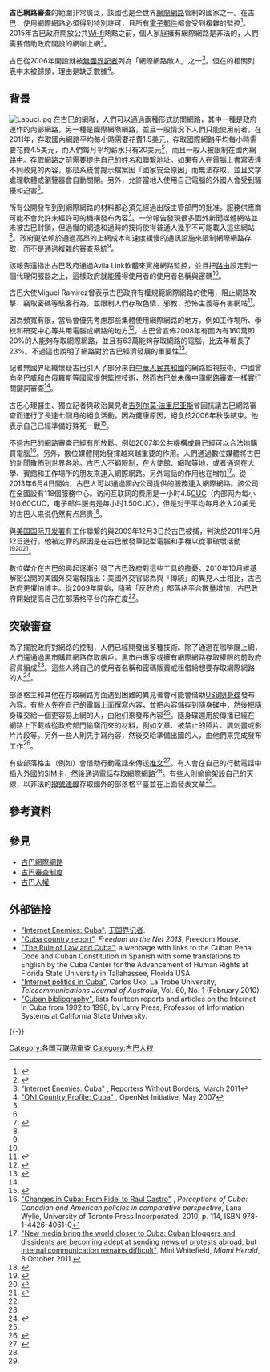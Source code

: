 {{noteTA
|G1 = IT
|G2 = Country
}}
{{Censorship}}
'''古巴網路審查'''的範圍非常廣泛，該國也是全世界[[網際網路|網際網路]]管制{{来源请求|嚴厲}}的國家之一。在古巴，使用網際網路必須得到特別許可，且所有[[電子郵件|電子郵件]]都會受到複雜的監控<ref name="cubainternet">{{Cite web |url=http://www.rsf.org/IMG/pdf/rapport_gb_md_1.pdf |title=Going online in Cuba: Internet under surveillance |authors=Claire Voeux and Julien Pain |publisher=Reporters Without Borders |date=October 2006 |deadurl=yes |archiveurl=https://web.archive.org/web/20090303221407/http://www.rsf.org/IMG/pdf/rapport_gb_md_1.pdf |archivedate=2009-03-03 |accessdate=2015-08-21 }}</ref>。2015年古巴政府開放公共[[Wi-fi|Wi-fi]]熱點之前，個人家庭擁有網際網路是非法的，人們需要借助政府開設的網咖上網<ref>{{cite web|url=http://www.theguardian.com/world/2015/jun/19/cuba-to-offer-wi-fi-at-35-public-spaces-for-the-first-time|title=Cuba to offer Wi-fi at 35 public spaces for the first time|publisher=[[The_Guardian|The Guardian]]|date=2015-06-19|access-date=2017-01-13|archive-date=2020-12-03|archive-url=https://web.archive.org/web/20201203052329/https://www.theguardian.com/world/2015/jun/19/cuba-to-offer-wi-fi-at-35-public-spaces-for-the-first-time|dead-url=no}}</ref>。

古巴從2006年開設就被[[無國界記者|無國界記者]]列為「網際網路敵人」之一<ref name="RWB-Cuba">[http://en.rsf.org/internet-enemie-cuba,39756.html "Internet Enemies: Cuba"] {{Wayback|url=http://en.rsf.org/internet-enemie-cuba,39756.html |date=20110517134701 }}, Reporters Without Borders, March 2011</ref>。但在{{link-en|開放網路促進會|OpenNet Initiative}}的相關列表中未被歸類，理由是缺乏數據<ref>[http://opennet.net/research/profiles/cuba "ONI Country Profile: Cuba"] {{Wayback|url=http://opennet.net/research/profiles/cuba |date=20170708224829 }}, OpenNet Initiative, May 2007</ref>。

== 背景 ==
[[File:Labuci.jpg|thumb]]
在古巴的網咖，人們可以通過兩種形式訪問網路，其中一種是政府運作的內部網路，另一種是國際網際網路，並且一般情況下人們只能使用前者。在2011年，存取國內網路平均每小時需要花費1.5美元，存取國際網路平均每小時需要花費4.5美元，而人們每月平均薪水只有20美元<ref name="RWB-Cuba" />，而且一般人被限制在國內網路中。存取網路之前需要提供自己的姓名和聯繫地址。如果有人在電腦上書寫表達不同政見的內容，那麼系統會提示檔案因「國家安全原因」而無法存取，並且文字處理軟體或瀏覽器會自動關閉。另外，允許當地人使用自己電腦的外國人會受到騷擾和迫害<ref name="cubainternet"/>。

所有公開發布到到網際網路的材料都必須先經過出版主管部門的批准。服務供應商可能不會允許未經許可的機構發布內容<ref name="azel">{{cite news | title= Opinion: Cuba’s Internet repression equals groupthink | first= José | last= Azel | date= 27 February 2011 | publisher= [[邁阿密先鋒報|The Miami Herald]] | url= http://www.cubademocraciayvida.org/web/article.asp?artID=13302 | accessdate= 2017-01-13 | archive-date= 2013-12-06 | archive-url= https://web.archive.org/web/20131206050805/http://www.cubademocraciayvida.org/web/article.asp?artID=13302 | dead-url= no }}</ref>。一份報告發現很多國外新聞媒體網站並未被古巴封鎖，但過慢的網速和過時的技術使得普通人幾乎不可能載入這些網站<ref name=FHFOTN-2011/>。政府更依賴於通過高昂的上網成本和速度緩慢的通訊設施來限制網際網路存取，而不是通過複雜的審查系統<ref name=RWB-Cuba/>。

該報告還指出古巴政府通過Avila Link軟體來實施網路監控，並且把[[路由|路由]]設定到一個代理伺服器之上，這樣政府就能獲得使用者的使用者名稱與密碼<ref name=FHFOTN-2011/>。

古巴大使Miguel Ramirez曾表示古巴政府有權規範網際網路的使用，阻止網路攻擊、竊取密碼等駭客行為，並限制人們存取色情、邪教、恐怖主義等有害網站<ref>{{cite news | url=http://www.luxner.com/cgi-bin/view_article.cgi?articleID=1211 | title=Cuba delays crackdown against illegal access to Internet | work=Cuba News | first=Larry | last=Luxner | date=February 2004 | access-date=2017-01-13 | archive-url=https://web.archive.org/web/20110909161231/http://www.luxner.com/cgi-bin/view_article.cgi?articleID=1211 | archive-date=2011-09-09 | dead-url=yes }}</ref>。

因為頻寬有限，當局會優先考慮那些集體使用網際網路的地方，例如工作場所、學校和研究中心等共用電腦或網路的地方<ref name="Cuba to keep internet limits">{{Cite web |url=https://www.google.com/hostednews/afp/article/ALeqM5i4Im-pal7SwXM14VPiwpDLTMbvxw |title=Cuba to keep internet limits |publisher=Agence France-Presse (AFP) |location=Havana |date=6 February 2009 |accessdate=7 August 2012 |archive-date=2014-02-27 |archive-url=https://web.archive.org/web/20140227083221/http://www.google.com/hostednews/afp/article/ALeqM5i4Im-pal7SwXM14VPiwpDLTMbvxw |dead-url=no }}</ref>。古巴曾宣佈2008年有國內有160萬即20%的人能夠存取網際網路，並且有63萬能夠存取網路的電腦，比去年增長了23%。不過這也說明了網路對於古巴經濟發展的重要性<ref>{{cite web | title=Internet es vital para el desarrollo de Cuba (Internet is vital for the development of Cuba) | author={{tsl|en|Juventud Rebelde||Juventud Rebelde}} | publisher=Cuban Youth Daily | date=6 February 2009 | url=http://www.juventudrebelde.cu/cuba/2009-02-06/internet-es-vital-para-el-desarrollo-de-cuba/ | language=es | access-date=2017-01-13 | archive-date=2021-01-25 | archive-url=https://web.archive.org/web/20210125131210/http://www.juventudrebelde.cu/cuba/2009-02-06/internet-es-vital-para-el-desarrollo-de-cuba | dead-url=no }}</ref>。

記者無國界組織懷疑古巴引入了部分來自[[中華人民共和國|中華人民共和國]]的網路監視技術。中國曾向[[辛巴威|辛巴威]]和[[白俄羅斯|白俄羅斯]]等國家提供監控技術，然而古巴並未像[[中華人民共和國網路審查|中國網路審查]]一樣實行關鍵詞審查<ref name="cubainternet"/>。

古巴心理醫生、獨立記者與政治異見者[[吉列尔莫·法里尼亚斯|吉列尔莫·法里尼亚斯]]曾因抗議古巴網路審查而進行了長達七個月的絕食活動。因為健康原因，絕食於2006年秋季結束。他表示自己已經準備好殊死一戰<ref name="RWB">{{Cite web|url=http://en.rsf.org/cuba-guillermo-farinas-ends-seven-month-01-09-2006,16397.html|title=Guillermo Fariñas ends seven-month-old hunger strike for Internet access|publisher=Reporters Without Borders|date=1 September 2006|access-date=2017-01-13|archive-date=2016-03-04|archive-url=https://web.archive.org/web/20160304053457/http://en.rsf.org/cuba-guillermo-farinas-ends-seven-month-01-09-2006,16397.html|dead-url=no}}</ref>。

不過古巴的網路審查已經有所放鬆。例如2007年公共機構成員已經可以合法地購買電腦<ref>[https://books.google.com/books?id=Q2qQZfkOCNsC&pg=PA114&lpg=PA114&dq=Private+ownership+of+computers+in+Cuba&source=bl&ots=bKMn5ZraA6&sig=8CcYmtODxcyXSr9LxtjatH_vkdE&hl=en&ei=ydWPTuKbLcaWtweR_qCNDA&sa=X&oi=book_result&ct=result&resnum=4&ved=0CDAQ6AEwAw#v=onepage&q=Private%20ownership%20computers&f=false "Changes in Cuba: From Fidel to Raul Castro"] {{Wayback|url=https://books.google.com/books?id=Q2qQZfkOCNsC&pg=PA114&lpg=PA114&dq=Private+ownership+of+computers+in+Cuba&source=bl&ots=bKMn5ZraA6&sig=8CcYmtODxcyXSr9LxtjatH_vkdE&hl=en&ei=ydWPTuKbLcaWtweR_qCNDA&sa=X&oi=book_result&ct=result&resnum=4&ved=0CDAQ6AEwAw#v=onepage&q=Private%20ownership%20computers&f=false |date=20170109135109 }}, ''Perceptions of Cuba: Canadian and American policies in comparative perspective'', Lana Wylie, University of Toronto Press Incorporated, 2010, p. 114, ISBN 978-1-4426-4061-0</ref>。另外，數位媒體開始發揮越來越重要的作用。人們通過數位媒體將古巴的新聞散佈到世界各地。古巴人不顧限制，在大使館、網咖等地，或者通過在大學、賓館和工作場所的朋友來連入網際網路。另外電話的作用也在增加<ref>[http://www.miamiherald.com/2011/10/04/v-fullstory/2439025/new-media-bring-the-world-closer.html "New media bring the world closer to Cuba: Cuban bloggers and dissidents are becoming adept at sending news of protests abroad, but internal communication remains difficult"], Mini Whitefield, ''Miami Herald'', 8 October 2011 {{Wayback|url=http://www.miamiherald.com/2011/10/04/v-fullstory/2439025/new-media-bring-the-world-closer.html |date=20111014185025 }}</ref>。從2013年6月4日開始，古巴人可以通過國內{{tsl|en|ETECSA||ETECSA}}公司提供的服務連入網際網路。該公司在全國設有118個服務中心。访问互联网的费用是一小时4.5[[古巴可兑换比索|CUC]]（内部网为每小时0.60CUC，电子邮件服务是每小时1.50CUC），但是对于平均每月收入20美元的古巴人来说仍然有点昂贵<ref>{{cite news|title=Centers in Cuba Will Offer High-Priced Access to Web|agency=[[美联社|AP]]|work=[[纽约时报|The New York Times]]|date=2013-05-29|page=A6|url=http://www.nytimes.com/2013/05/29/world/americas/cuban-centers-to-offer-a-costly-glimpse-of-the-web.html|accessdate=2017-01-13|archive-date=2020-09-29|archive-url=https://web.archive.org/web/20200929041538/https://www.nytimes.com/2013/05/29/world/americas/cuban-centers-to-offer-a-costly-glimpse-of-the-web.html|dead-url=no}}</ref>。

與[[美国国际开发署|美国国际开发署]]有工作聯繫的{{tsl|en|Alan Phillip Gross}}與2009年12月3日於古巴被捕，判決於2011年3月12日進行。他被定罪的原因是在古巴散發筆記型電腦和手機以從事破壞活動<ref>{{cite news | title= Cuba sentence for Jewish aid worker draws US ire | date= 13 March 2011 | first= Gil | last= Shefler | agency= [[路透社|Reuters]] | publisher= [[耶路撒冷邮报|Jerusalem Post]] | url= http://www.jpost.com/International/Article.aspx?id=211920 | accessdate= 2017-01-13 | archive-date= 2012-10-22 | archive-url= https://web.archive.org/web/20121022230735/http://www.jpost.com/International/Article.aspx?id=211920 | dead-url= no }}</ref><ref>{{cite news | title= Cuba sentences US contractor amid tense ties | url= http://ph.news.yahoo.com/cuba-sentences-us-contractor-amid-tense-ties-20110312-184121-155.html | date= 13 March 2011 | first= Isabel | last= Sanchez | agency= [[法新社|Agence France-Presse (AFP)]] | accessdate= 2017-01-13 | archive-date= 2019-10-22 | archive-url= https://web.archive.org/web/20191022163838/https://ph.news.yahoo.com/cuba-sentences-us-contractor-amid-tense-ties-20110312-184121-155.html | dead-url= no }}</ref><ref>{{cite news | title= Alan Gross Sentenced to 15 Years in Prison | date= 12 March 2011 | publisher= [[古巴|Cuban News Agency]] | url= http://www.cubanews.ain.cu/2011/0312Alan-Gross-Sentenced-to-15-Years-in-Prison.htm | accessdate= 2017-01-13 | archive-date= 2012-04-02 | archive-url= https://web.archive.org/web/20120402174400/http://www.cubanews.ain.cu/2011/0312Alan-Gross-Sentenced-to-15-Years-in-Prison.htm | dead-url= no }}</ref>。

數位媒介在古巴的興起逐漸引發了古巴政府對這些工具的擔憂。2010年10月維基解密公開的美國外交電報指出：美國外交官認為與「傳統」的異見人士相比，古巴政府更懼怕博主。從2009年開始，隨著「反政府」部落格平台數量增加，古巴政府開始提高自己在部落格平台的存在度<ref name=RWB-Cuba/>。

== 突破審查 ==
{{See also|突破網路審查}}

為了擺脫政府對網路的控制，人們已經開發出多種技術。除了通過在咖啡廳上網，人們還通過黑市購買網路存取帳戶。黑市由專家或擁有網際網路存取權限的前政府官員組成<ref name=RWB-Cuba/>。這些人將自己的使用者名稱和密碼販賣或租借給想要存取網際網路的人<ref>{{cite web |title=Havana Internet cafes |publisher=Havana Guide |url=http://www.havana-guide.com/havana-internet.html |accessdate=7 November 2011 |archive-date=2020-11-18 |archive-url=https://web.archive.org/web/20201118174837/http://www.havana-guide.com/havana-internet.html |dead-url=yes }}</ref>。

部落格主和其他在存取網路方面遇到困難的異見者會可能會借助[[闪存盘|USB隨身碟]]發布內容。有些人先在自己的電腦上面撰寫內容，並把內容儲存到隨身碟中，然後把隨身碟交給一個更容易上網的人，由他们來發布內容<ref name=RWB-Cuba/>。隨身碟還用於傳播已經在網路上下載或從政府部門偷竊而來的材料，例如文章、被禁止的照片、諷刺畫或影片片段等。另外一些人則先手寫內容，然後交給準備出國的人，由他們來完成發布工作<ref name=FHFOTN-2011>{{cite web |title=Cuba |work=Freedom on the Net 2011 |url=http://www.freedomhouse.org/sites/default/files/inline_images/Cuba_FOTN2011.pdf |publisher=Freedom House |date=4 May 2011 |access-date=2017-01-13 |archive-date=2017-07-02 |archive-url=https://web.archive.org/web/20170702025019/https://freedomhouse.org/sites/default/files/inline_images/Cuba_FOTN2011.pdf |dead-url=no }}</ref>。

有些部落格主（例如{{tsl|en|Yoani Sánchez|雅尼·桑切斯}}）會借助行動電話來傳送[[Twitter|推文]]<ref name=Whitefield-5Oct2011>{{cite web |last=Whitefield |first=Mimi |title=New media bring the world closer to Cuba |url=http://alangrosscuba.impela.net/2011/10/new-media-bring-the-world-closer-to-cuba/ |publisher=Miami Herald |date=5 October 2011 |accessdate=6 November 2011 |archive-date=2013-07-19 |archive-url=https://web.archive.org/web/20130719034844/http://alangrosscuba.impela.net/2011/10/new-media-bring-the-world-closer-to-cuba/ |dead-url=no }}</ref>。有人會在自己的行動電話中插入外國的[[SIM卡|SIM卡]]，然後通過電話存取網際網路<ref name=RWB-Cuba/>。有些人則偷偷架設自己的天線，以非法的[[撥號連線|撥號連線]]存取國外的部落格平臺並在上面發表文章<ref name=FHFOTN-2011/>。

== 參考資料 ==
{{reflist}}

== 參見 ==
{{Portal box|古巴|互联网}}
* [[古巴網際網路|古巴網際網路]]
* [[古巴審查制度|古巴審查制度]]
* [[古巴人權|古巴人權]]

== 外部链接 ==
* [http://en.rsf.org/internet-enemie-cuba,39756.html "Internet Enemies: Cuba"]{{Wayback|url=http://en.rsf.org/internet-enemie-cuba,39756.html |date=20110517134701 }}, [[无国界记者|无国界记者]].
* [http://www.freedomhouse.org/report/freedom-net/2013/cuba "Cuba country report"]{{Wayback|url=http://www.freedomhouse.org/report/freedom-net/2013/cuba |date=20180722113330 }}, ''Freedom on the Net 2013'', Freedom House.
* [https://web.archive.org/web/20121005034521/http://ruleoflawandcuba.fsu.edu/law.cfm "The Rule of Law and Cuba"], a webpage with links to the Cuban Penal Code and Cuban Constitution in Spanish with some translations to English by the Cuba Center for the Advancement of Human Rights at Florida State University in Tallahassee, Florida USA.
* [https://web.archive.org/web/20120425145050/http://tja.org.au/index.php/tja/article/view/81/html "Internet politics in Cuba"], Carlos Uxo, La Trobe University, ''Telecommunications Journal of Australia'', Vol. 60, No. 1 (February 2010).
* [http://som.csudh.edu/fac/lpress/cubabiblio.htm "Cuban bibliography"]{{Wayback|url=http://som.csudh.edu/fac/lpress/cubabiblio.htm |date=20110612203232 }}, lists fourteen reports and articles on the Internet in Cuba from 1992 to 1998, by Larry Press, Professor of Information Systems at California State University.

{{-}}
{{各国互联网审查}}

[[Category:各国互联网审查|Category:各国互联网审查]]
[[Category:古巴人权|Category:古巴人权]]
